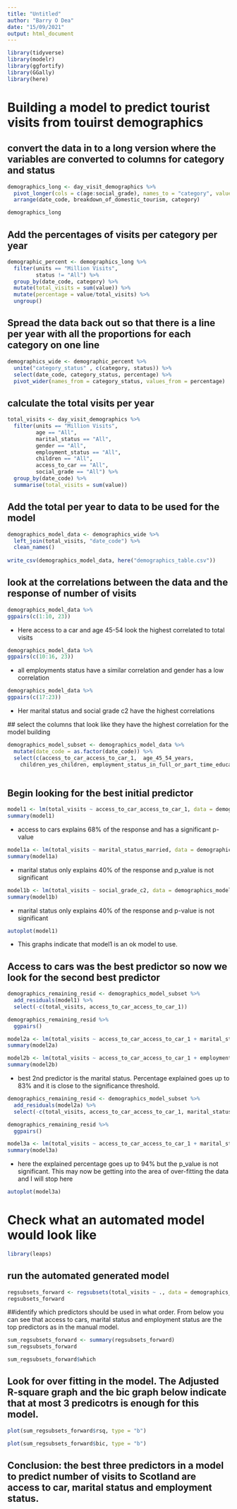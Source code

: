 ```yaml
---
title: "Untitled"
author: "Barry O Dea"
date: "15/09/2021"
output: html_document
---
```

```r
library(tidyverse)
library(modelr)
library(ggfortify)
library(GGally)
library(here)

```




# Building a model to predict tourist visits from touirst demographics

## convert the data in to a long version where the variables are converted to columns for category and status
```r
demographics_long <- day_visit_demographics %>% 
  pivot_longer(cols = c(age:social_grade), names_to = "category", values_to = "status") %>% 
  arrange(date_code, breakdown_of_domestic_tourism, category)

demographics_long 
```

## Add the percentages of visits per category per year
```r
demographic_percent <- demographics_long %>% 
  filter(units == "Million Visits",
         status != "All") %>% 
  group_by(date_code, category) %>% 
  mutate(total_visits = sum(value)) %>% 
  mutate(percentage = value/total_visits) %>% 
  ungroup()
```


## Spread the data back out so that there is a line per year with all the proportions for each category on one line
```r
demographics_wide <- demographic_percent %>% 
  unite("category_status" , c(category, status)) %>% 
  select(date_code, category_status, percentage) %>% 
  pivot_wider(names_from = category_status, values_from = percentage) 
```

## calculate the total visits per year
```r
total_visits <- day_visit_demographics %>% 
  filter(units == "Million Visits",
         age == "All",
         marital_status == "All",
         gender == "All",
         employment_status == "All",
         children == "All",
         access_to_car == "All",
         social_grade == "All") %>% 
  group_by(date_code) %>% 
  summarise(total_visits = sum(value))
```

## Add the total per year to data to be used for the model
```r
demographics_model_data <- demographics_wide %>% 
  left_join(total_visits, "date_code") %>% 
  clean_names()
  
write_csv(demographics_model_data, here("demographics_table.csv"))
```


## look at the correlations between the data and the response of number of visits
```r
demographics_model_data %>% 
ggpairs(c(1:10, 23))
```

 - Here access to a car and age 45-54 look the highest correlated to total visits
 
```r
demographics_model_data %>% 
ggpairs(c(10:16, 23))
```
 - all employments status have a similar correlation and gender has a low correlation

```r
demographics_model_data %>% 
ggpairs(c(17:23))
```
 - Her marital status and social grade c2 have the highest correlations
 
 ## select the columns that look like they have the highest correlation for the model building

```r
demographics_model_subset <- demographics_model_data %>% 
  mutate(date_code = as.factor(date_code)) %>% 
  select(c(access_to_car_access_to_car_1,  age_45_54_years, 
    children_yes_children, employment_status_in_full_or_part_time_education, marital_status_married, social_grade_c2, total_visits))
  
```

## Begin looking for the best initial predictor
```r
model1 <- lm(total_visits ~ access_to_car_access_to_car_1, data = demographics_model_subset)
summary(model1)
``` 

- access to cars explains 68% of the response and has a significant p-value

```r
model1a <- lm(total_visits ~ marital_status_married, data = demographics_model_subset)
summary(model1a)

```
- marital status only explains 40% of the response and p_value is not significant 

```r
model1b <- lm(total_visits ~ social_grade_c2, data = demographics_model_subset)
summary(model1b)
```
- marital status only explains 40% of the response and p-value is not significant

```r
autoplot(model1)
```
 - This graphs indicate that model1 is an ok model to use.


## Access to cars was the best predictor so now we look for the second best predictor


```r
demographics_remaining_resid <- demographics_model_subset %>%
  add_residuals(model1) %>%
  select(-c(total_visits, access_to_car_access_to_car_1))

demographics_remaining_resid %>% 
  ggpairs()
```


```r
model2a <- lm(total_visits ~ access_to_car_access_to_car_1 + marital_status_married, data = demographics_model_subset)
summary(model2a)
```


```r

model2b <- lm(total_visits ~ access_to_car_access_to_car_1 + employment_status_in_full_or_part_time_education, data = demographics_model_subset)
summary(model2b)
```
 - best 2nd predictor is the marital status. Percentage explained goes up to 83% and it is close to the significance threshold. 


```r
demographics_remaining_resid <- demographics_model_subset %>%
  add_residuals(model2a) %>%
  select(-c(total_visits, access_to_car_access_to_car_1, marital_status_married))

demographics_remaining_resid %>% 
  ggpairs()
```

```r
model3a <- lm(total_visits ~ access_to_car_access_to_car_1 + marital_status_married + employment_status_in_full_or_part_time_education, data = demographics_model_subset)
summary(model3a)
```

 - here the explained percentage goes up to 94% but the p_value is not significant. This may now be getting into the area of over-fitting the data and I will stop here

```r
autoplot(model3a)
```



# Check what an automated model would look like 
```r
library(leaps)
```


## run the automated generated model
```r
regsubsets_forward <- regsubsets(total_visits ~ ., data = demographics_model_subset, nvmax = 6, method = "forward")
regsubsets_forward
```


##identify which predictors should be used in what order. From below you can see that access to cars, marital status and employment status are the top predictors as in the manual model.
```r
sum_regsubsets_forward <- summary(regsubsets_forward)
sum_regsubsets_forward
```


```r
sum_regsubsets_forward$which
```


## Look for over fitting in the model. The Adjusted R-square graph and the bic graph below indicate that at most 3 predicotrs is enough for this model.
```r
plot(sum_regsubsets_forward$rsq, type = "b")
```

```r
plot(sum_regsubsets_forward$bic, type = "b")
```

## Conclusion: the best three predictors in a model to predict number of visits to Scotland are access to car, marital status and employment status.